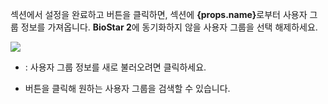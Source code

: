 <Head level={3} hashid={props.hashid}><Cmd sid='settings.activeDirectory.userGroup' product='2' /></Head>

<Cmd sid='settings.activeDirectory.ADServerConfiguration' product='2' /> 섹션에서 설정을 완료하고 <Cmd sid='settings.activeDirectory.Connect' product='2' /> 버튼을 클릭하면, <Cmd sid='settings.activeDirectory.userGroup' product='2' /> 섹션에 <strong>{props.name}</strong>로부터 사용자 그룹 정보를 가져옵니다. **BioStar 2**에 동기화하지 않을 사용자 그룹을 선택 해제하세요.

<Image src='/img/biostar2-setting-directory-usergroup-filter.png' />

* <Cmd sid='settings.activeDirectory.Refresh' product='2' />: 사용자 그룹 정보를 새로 불러오려면 클릭하세요.

* <IcSearch /> 버튼을 클릭해 원하는 사용자 그룹을 검색할 수 있습니다.